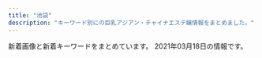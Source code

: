 ```yaml
---
title: "池袋"
description: "キーワード別にの巨乳アジアン・チャイナエステ嬢情報をまとめました。"
---
```


新着画像と新着キーワードをまとめています。
2021年03月18日の情報です。

<DmmAffiliateIns />
<KeywordTable
  shops={
    [
    {
        "name": "\u5fc3\u30d1\u30e9\u30c0\u30a4\u30b9",
        "station": "JR\u6c60\u888b\u99c5\u897f\u53e3",
        "img_links": [
            "http://new-paradise.net/images/mobile.png",
            "http://new-paradise.net/images/kanna02.jpg",
            "http://new-paradise.net/images/noa.jpg",
            "http://new-paradise.net/images/honoka.jpg",
            "http://new-paradise.net/images/a4.jpg",
            "http://new-paradise.net/images/r3.jpg",
            "http://new-paradise.net/images/itigo.jpg",
            "http://new-paradise.net/images/g0.jpg",
            "http://new-paradise.net/images/a5.jpg",
            "http://new-paradise.net/images/kiki02.jpg",
            "http://new-paradise.net/images/kiki.jpg",
            "http://new-paradise.net/images/a6.jpg",
            "http://new-paradise.net/images/down.png",
            "http://new-paradise.net/images/a2.jpg",
            "http://new-paradise.net/images/flash1.jpg",
            "http://new-paradise.net/images/up.png",
            "http://new-paradise.net/images/a3.jpg",
            "http://new-paradise.net/images/info.jpg",
            "http://new-paradise.net/images/misaki02.jpg",
            "http://new-paradise.net/images/a7.jpg",
            "http://new-paradise.net/images/misaki01.jpg",
            "http://new-paradise.net/images/a1.jpg",
            "http://new-paradise.net/images/zi_staff.png"
        ],
        "keywords": {},
        "url": "http://new-paradise.net/"
    },
    {
        "img_links": [
            "http://es-manzokudou.com/images/info_01.png",
            "http://es-manzokudou.com/images/index_16.jpg",
            "http://es-manzokudou.com/uploads/da9811a4171f2ec42d7c9a8567e79d8c.jpg",
            "http://es-manzokudou.com/images/index_28.jpg",
            "http://es-manzokudou.com/images/index_23.jpg",
            "http://es-manzokudou.com/uploads/0d826c16062de1388c242e2f77eb7cd6.jpg",
            "http://es-manzokudou.com/images/info_05.png",
            "http://es-manzokudou.com/uploads/e29aa67ee54566513e4e34114bfdc7b9.jpg",
            "http://es-manzokudou.com/uploads/c92c85411d427aeda4e82379f413bfc5.jpg",
            "http://es-manzokudou.com/uploads/6d01aeb80d9d599f91829439c8d1cce9.jpg",
            "http://es-manzokudou.com/images/index_05.jpg",
            "http://es-manzokudou.com/uploads/d0fdd8f6b16eaf7d5013c7d285fed2e3.jpg",
            "http://es-manzokudou.com/uploads/209ba11412c2c128b5dfbdb8cfef6faa.jpg",
            "http://es-manzokudou.com/uploads/13ab049cc45dea80b43d33b6b7108f00.jpg",
            "http://es-manzokudou.com/uploads/b7f36d45469210b381ecb79a0e05a347.jpg",
            "http://es-manzokudou.com/images/info_07.png",
            "http://es-manzokudou.com/images/index_01.jpg",
            "http://es-manzokudou.com/images/index_15.jpg",
            "http://es-manzokudou.com/images/index_08.jpg",
            "http://es-manzokudou.com/uploads/8ec0af3b4889c07ab76ccbed51b2b813.jpg",
            "http://es-manzokudou.com/images/girls_09.jpg",
            "http://es-manzokudou.com/uploads/dedff2c11ab7aaa841a9cf2747a8406c.jpg",
            "http://es-manzokudou.com/uploads/0b1795e88117182a477ab05f88143541.jpg",
            "http://es-manzokudou.com/images/info_02.png",
            "http://es-manzokudou.com/images/index_09.jpg",
            "http://es-manzokudou.com/images/index_29.jpg",
            "http://es-manzokudou.com/uploads/ce9c20b274548d8d7fc88ffba3feb6b8.jpg",
            "http://es-manzokudou.com/images/index_07.jpg",
            "http://es-manzokudou.com/images/index_21.jpg",
            "http://es-manzokudou.com/uploads/0796672f7c59948334658998a3c55cdb.jpg",
            "http://es-manzokudou.com/uploads/efbc511fca65f9baeae51ee52426cc0e.jpg",
            "http://es-manzokudou.com/images/link_09.jpg",
            "http://es-manzokudou.com/uploads/8a1fb58d0b110680c2356994ca8efb25.jpg",
            "http://es-manzokudou.com/uploads/b3126b220ec550d17cf3d4ceaa0d5f91.jpg",
            "http://es-manzokudou.com/uploads/62c2e989f1be95fc8e01be85b464d514.jpg",
            "http://es-manzokudou.com/uploads/1e5aff376576a255098bc7597386a028.jpg",
            "http://es-manzokudou.com/uploads/6eeb47bf176bb33d310cc4b85e6877cd.jpg",
            "http://es-manzokudou.com/uploads/9f77b9b12f9cf11fcb013974ba368064.jpg",
            "http://es-manzokudou.com/uploads/33e3f16ac4ad0cce4991bcbf73f4ed57.jpg",
            "http://es-manzokudou.com/images/index_03.jpg",
            "http://es-manzokudou.com/uploads/275d5f397baa63db8424c86d5d6237cf.jpg",
            "http://es-manzokudou.com/images/index_13.jpg",
            "http://es-manzokudou.com/images/info_04.png",
            "http://es-manzokudou.com/images/index_30.jpg",
            "http://es-manzokudou.com/images/index_04.jpg",
            "http://es-manzokudou.com/images/index_31.jpg",
            "http://es-manzokudou.com/images/service_09.jpg",
            "http://es-manzokudou.com/images/index_11.jpg",
            "http://es-manzokudou.com/uploads/59a8a61377564fb64b48427e84e4243f.jpg",
            "http://es-manzokudou.com/images/interior_10.jpg",
            "http://es-manzokudou.com/uploads/848e0db3804d1d3c823537204d67f5aa.jpg",
            "http://es-manzokudou.com/uploads/d71f74498ca17396d022ba9a4df966f3.jpg",
            "http://es-manzokudou.com/uploads/4638ddb6f986a671b148647ba616100a.jpg",
            "http://es-manzokudou.com/uploads/d89fe15ae91cbe6757df76651ba2bafb.jpg",
            "http://es-manzokudou.com/images/interior_09.jpg",
            "http://es-manzokudou.com/uploads/88aa8f906b0332cb40ad4429c8e7b758.jpg",
            "http://es-manzokudou.com/images/index_06.jpg",
            "http://es-manzokudou.com/uploads/f66d763bd48ac5f51969e4311ac7af5c.jpg",
            "http://es-manzokudou.com/uploads/801bf12e5eb5d7775a0d06c4314059a8.jpg",
            "http://es-manzokudou.com/uploads/e0558d7d118d3983ed620237423a6a17.jpg",
            "http://es-manzokudou.com/uploads/7b043aa15c9a9920550a2b92ec6be546.jpg",
            "http://es-manzokudou.com/uploads/40fc21d31595f51aaf89793b1f68617b.jpg",
            "http://es-manzokudou.com/images/index_02.jpg",
            "http://es-manzokudou.com/uploads/36735dc9d436a790f344c57635a3a44f.jpg",
            "http://es-manzokudou.com/uploads/c7f77c3ead6ef13dab668a39ed78609c.jpg",
            "http://es-manzokudou.com/images/service_10.jpg",
            "http://es-manzokudou.com/images/girls_11.jpg",
            "http://es-manzokudou.com/images/info_09.png",
            "http://es-manzokudou.com/images/index_14.jpg",
            "http://es-manzokudou.com/images/index_17.jpg",
            "http://es-manzokudou.com/images/index_19.jpg",
            "http://es-manzokudou.com/images/index_22.jpg",
            "http://es-manzokudou.com/uploads/de54f16df04e0df8ae07ab990b8c9fd2.jpg",
            "http://es-manzokudou.com/images/index_27.jpg",
            "http://es-manzokudou.com/uploads/4a9bc6863322924a09070162269c7415.jpg",
            "http://es-manzokudou.com/uploads/356177edff3d3b7efc4a77022debc8aa.jpg",
            "http://es-manzokudou.com/images/index_24.jpg",
            "http://www.cmfm2.jp/images/over_thumb_l.png",
            "http://es-manzokudou.com/uploads/7284e4ffc051cbb8c074a8c30390ce68.jpg",
            "http://es-manzokudou.com/uploads/200f500725d3f15233d981ad9b5e6b9a.jpg"
        ],
        "url": "http://es-manzokudou.com/",
        "station": "JR\u6c60\u888b\u99c5\u6771\u53e3",
        "keywords": {
            "D": 7,
            "88": 2,
            "86": 7,
            "84": 1,
            "87": 8,
            "C": 10
        },
        "name": "\u6e80\u8db3\u5802"
    },
    {
        "img_links": [
            "http://esthe-treat.com/staff/natumi/01.jpg",
            "http://esthe-treat.com/img/t-r.jpg",
            "http://esthe-treat.com/img/t-t.jpg",
            "http://esthe-treat.com/staff/yuyu/01.jpg",
            "http://esthe-treat.com/img/add.jpg",
            "http://esthe-treat.com/img/cam.jpg",
            "http://esthe-treat.com/staff/ami/01.jpg",
            "http://esthe-treat.com/staff/rena/01.jpg",
            "http://esthe-treat.com/img/t-a.jpg",
            "http://esthe-treat.com/img/pic.jpg",
            "http://esthe-treat.com/img/t-o.jpg",
            "http://esthe-treat.com/img/adrs.jpg",
            "http://esthe-treat.com/img/tel.jpg",
            "http://esthe-treat.com/img/pc.jpg",
            "http://esthe-treat.com/img/botton.jpg",
            "http://esthe-treat.com/staff/mari/01.jpg",
            "http://esthe-treat.com/img/sys1.png",
            "http://esthe-treat.com/img/tit.jpg",
            "http://esthe-treat.com/img/info.jpg",
            "http://esthe-treat.com/img/sysetc.png",
            "http://esthe-treat.com/img/sys2.png",
            "http://esthe-treat.com/img/t-s.jpg"
        ],
        "url": "http://esthe-treat.com/",
        "keywords": {},
        "name": "\u53f0\u6e7e\u5e78\u904b\u30ea\u30e9\u30af\u30bc\u30fc\u30b7\u30e7\u30f3",
        "station": "JR\u6c60\u888b\u99c5\u897f\u53e3"
    },
    {
        "station": "JR\u6c60\u888b\u99c5\u897f\u53e3(\u5317)",
        "img_links": [
            "http://es-hana.work/staff/nana.jpg",
            "http://es-hana.work/images/interior_t.jpg",
            "http://es-hana.work/img/ai1.jpg",
            "http://es-hana.work/staff/haruka.jpg",
            "http://es-hana.work/images/7.jpg",
            "http://es-hana.work/staff/ai.jpg",
            "http://es-hana.work/images/8.jpg",
            "http://es-hana.work/staff/aya.jpg",
            "http://es-hana.work/images/6.jpg",
            "http://es-hana.work/images/2.jpg",
            "http://es-hana.work/staff/yui.jpg",
            "http://es-hana.work/images/sys1.jpg",
            "http://es-hana.work/images/1.jpg",
            "http://es-hana.work/img/aya1.jpg",
            "http://es-hana.work/staff/rina.jpg",
            "http://es-hana.work/img/rina1.jpg",
            "http://es-hana.work/img/miki1.jpg",
            "http://es-hana.work/images/head.jpg",
            "http://es-hana.work/images/sys2.jpg",
            "http://es-hana.work/images/staff_t.jpg",
            "http://es-hana.work/images/ac1.jpg",
            "http://es-hana.work/images/tg.jpg",
            "http://es-hana.work/images/news.jpg",
            "http://es-hana.work/staff/miki.jpg",
            "http://es-hana.work/images/ac2.jpg",
            "http://es-hana.work/img/haruka1.jpg",
            "http://es-hana.work/images/5.jpg",
            "http://es-hana.work/img/nana1.jpg",
            "http://es-hana.work/staff/yuna.jpg",
            "http://es-hana.work/img/yui1.jpg",
            "http://es-hana.work/images/line.jpg",
            "http://es-hana.work/images/3.jpg",
            "http://es-hana.work/images/int.jpg"
        ],
        "keywords": {},
        "name": "\u82b1\u6c34\u6728",
        "url": "http://es-hana.work/"
    },
    {
        "station": "JR\u6c60\u888b\u99c5\u897f\u53e3",
        "keywords": {
            "\u30bb\u30af\u30b7\u30fc": 1
        },
        "img_links": [
            "http://tsukinokoi.com/img/staff/153079932824200700.jpg",
            "http://tsukinokoi.com/img/staff/151584629124140300.jpg",
            "http://tsukinokoi.com/img/staff/142919725579809100.png",
            "http://tsukinokoi.com/img/staff/148586605222864500.jpg",
            "http://tsukinokoi.com/images/QRcode.png",
            "http://tsukinokoi.com/images/news1.png",
            "http://tsukinokoi.com/img/staff/154673852166026500.jpg",
            "http://tsukinokoi.com/img/staff/148256052554824000.jpg",
            "http://tsukinokoi.com/img/staff/152008703796356600.jpg",
            "http://tsukinokoi.com/img/staff/148586605226742500.jpg",
            "http://tsukinokoi.com/img/staff/155611310658540500.jpg",
            "http://tsukinokoi.com/images/event/2020/m03.png",
            "http://tsukinokoi.com/img/staff/155818741107218300.jpg",
            "http://tsukinokoi.com/images/bar_staff.png",
            "http://tsukinokoi.com/images/news3.png",
            "http://tsukinokoi.com/img/staff/148073918839938900.jpg",
            "http://tsukinokoi.com/img/staff/160622584020640000.jpg",
            "http://tsukinokoi.com/images/pickupGirl2014.png",
            "http://tsukinokoi.com/img/staff/155204782386136400.jpg",
            "http://tsukinokoi.com/images/bar_gallery.png",
            "http://tsukinokoi.com/img/staff/144652745411466600.jpg",
            "http://tsukinokoi.com/images/bar_top.png"
        ],
        "url": "http://tsukinokoi.com/",
        "name": "\u6708\u306e\u604b"
    },
    {
        "keywords": {},
        "name": "\u767d\u3044\u604b\u4eba",
        "url": "http://whitelover.jpest.net/",
        "station": "JR\u6c60\u888b\u99c5\u897f\u53e3",
        "img_links": [
            "http://whitelover.jpest.net/uploads//sites/32/2020/12/g3.jpg",
            "http://whitelover.jpest.net/uploads//sites/32/2020/12/g3-1.jpg",
            "http://whitelover.jpest.net/uploads//sites/32/2021/01/01-1.jpg",
            "http://whitelover.jpest.net/uploads//sites/32/2021/01/02-1.jpg",
            "http://whitelover.jpest.net/uploads//sites/32/elementor/thumbs/g3-1-p2n77xvnrngcubrvbz5lcdx939b43zx45417b9n100.jpg",
            "http://whitelover.jpest.net/uploads//sites/32/2021/02/g3-1.jpg",
            "http://whitelover.jpest.net/uploads//sites/32/2021/02/g3.jpg",
            "http://whitelover.jpest.net/uploads//sites/32/2021/02/g31.jpg",
            "http://whitelover.jpest.net/uploads//sites/32/2020/11/g12.jpg",
            "http://whitelover.jpest.net/uploads//sites/32/2020/11/01-1.png",
            "http://whitelover.jpest.net/uploads//sites/32/2020/11/g1.jpg",
            "http://whitelover.jpest.net/uploads//sites/32/2020/11/02-1.png",
            "http://whitelover.jpest.net/uploads//sites/32/2020/12/g2.jpg"
        ]
    },
    {
        "keywords": {},
        "url": "http://iris.iest.info/",
        "name": "\u30b9\u30de\u30a4\u30eb",
        "img_links": [],
        "station": "JR\u6c60\u888b\u99c5\u6771\u53e3"
    },
    {
        "img_links": [
            "http://www.yurari-massage.work/img/st26.jpg",
            "http://www.yurari-massage.work/img/head.jpg",
            "http://www.yurari-massage.work/img/m30.jpg",
            "http://www.yurari-massage.work/img/st027.jpg",
            "http://www.yurari-massage.work/img/st022.jpg",
            "http://www.yurari-massage.work/img/sta22.jpg",
            "http://www.yurari-massage.work/img/sta27.jpg",
            "http://www.yurari-massage.work/img/st07.jpg",
            "http://www.yurari-massage.work/img/st017.jpg",
            "http://www.yurari-massage.work/img/st17.jpg",
            "http://www.yurari-massage.work/img/nos.jpg",
            "http://www.yurari-massage.work/img/campian.jpg",
            "http://www.yurari-massage.work/img/st4.jpg",
            "http://www.yurari-massage.work/img/m50.jpg",
            "http://www.yurari-massage.work/img/m6.jpg",
            "http://www.yurari-massage.work/img/st026.jpg",
            "http://www.yurari-massage.work/img/st19.jpg",
            "http://www.yurari-massage.work/img/m5.jpg",
            "http://www.yurari-massage.work/img/m20.jpg",
            "http://www.yurari-massage.work/img/sta26.jpg",
            "http://www.yurari-massage.work/img/mobile.png",
            "http://www.yurari-massage.work/img/sta25.jpg",
            "http://www.yurari-massage.work/img/st021.jpg",
            "http://www.yurari-massage.work/img/st28.jpg",
            "http://www.yurari-massage.work/img/r9.jpg",
            "http://www.yurari-massage.work/img/m2.jpg",
            "http://www.yurari-massage.work/img/sta21.jpg",
            "http://www.yurari-massage.work/img/m60.jpg",
            "http://www.yurari-massage.work/img/st22.jpg",
            "http://www.yurari-massage.work/img/st27.jpg",
            "http://www.yurari-massage.work/img/m3.jpg",
            "http://www.yurari-massage.work/img/st21.jpg",
            "http://www.yurari-massage.work/img/m1.jpg",
            "http://www.yurari-massage.work/img/st7.jpg",
            "http://www.yurari-massage.work/img/st11.jpg",
            "http://www.yurari-massage.work/img/sta28.jpg",
            "http://www.yurari-massage.work/img/m4.jpg",
            "http://www.yurari-massage.work/img/m40.jpg",
            "http://www.yurari-massage.work/img/sta7.jpg",
            "http://www.yurari-massage.work/img/sta4.jpg",
            "http://www.yurari-massage.work/img/m10.jpg",
            "http://www.yurari-massage.work/img/st25.jpg"
        ],
        "url": "http://www.yurari-massage.work/",
        "station": "JR\u6c60\u888b\u99c5\u897f\u53e3(\u5317)",
        "name": "\u3086\u3089\u308a",
        "keywords": {
            "87": 8,
            "D": 11,
            "E": 3,
            "86": 17,
            "C": 29
        }
    },
    {
        "img_links": [
            "http://monaliza.xyz/images/r03.jpg",
            "http://monaliza.xyz/images/g6.jpg",
            "http://monaliza.xyz/images/aoyi.jpg",
            "http://monaliza.xyz/images/r01.jpg",
            "http://monaliza.xyz/images/index_c2.jpg",
            "http://monaliza.xyz/images/top.jpg",
            "http://monaliza.xyz/images/index_c1.jpg",
            "http://monaliza.xyz/images/r04.jpg",
            "http://monaliza.xyz/images/g7.jpg",
            "http://monaliza.xyz/images/g4.jpg",
            "http://monaliza.xyz/images/index_c3.jpg",
            "http://monaliza.xyz/images/gallery_image01b.jpg",
            "http://monaliza.xyz/images/yuki.jpg",
            "http://monaliza.xyz/images/mobile.jpg",
            "http://monaliza.xyz/images/r02.jpg"
        ],
        "station": "JR\u6c60\u888b\u99c5\u897f\u53e3",
        "keywords": {
            "C": 8
        },
        "url": "http://monaliza.xyz/",
        "name": "MONA\u30fbLIZA \u30e2\u30ca\u30fb\u30ea\u30b6"
    },
    {
        "name": "CoCo8 \u30b3\u30b3\u30a8\u30a4\u30c8",
        "img_links": [
            "http://www.coco-8.jp/_src/36746639/lineline.png",
            "http://www.coco-8.jp/_src/37791789/lineline.png",
            "http://www.coco-8.jp/_src/36742630/b.png",
            "http://www.coco-8.jp/_src/36742642/b.png",
            "http://www.coco-8.jp/_src/36820892/cam3.png",
            "http://www.coco-8.jp/_src/36741671/2.jpg",
            "http://www.coco-8.jp/_src/36815290/cam.png",
            "http://www.coco-8.jp/_src/36742638/b.png",
            "http://www.coco-8.jp/_src/36742655/down.png",
            "http://www.coco-8.jp/_src/36742459/2.jpg",
            "http://www.coco-8.jp/_src/36746644/lineline.png",
            "http://www.coco-8.jp/_src/36742780/s3.jpg",
            "http://www.coco-8.jp/_src/36746345/maya.jpg",
            "http://www.coco-8.jp/_src/36746380/aki.jpg",
            "http://www.coco-8.jp/_src/36742658/s1.jpg",
            "http://www.coco-8.jp/_src/36742791/s4.jpg",
            "http://www.coco-8.jp/_src/36741637/3.jpg",
            "http://www.coco-8.jp/_src/36741639/2.jpg",
            "http://www.coco-8.jp/_src/36742462/5.jpg",
            "http://www.coco-8.jp/_src/36741678/down.png",
            "http://www.coco-8.jp/_src/36746641/risa.jpg",
            "http://www.coco-8.jp/_src/36742636/b.png",
            "http://www.coco-8.jp/_src/36746714/b.png",
            "http://www.coco-8.jp/_src/36712010/sayuri.jpg",
            "http://www.coco-8.jp/_src/49632727/wechatimg336_20201102105038881.jpg",
            "http://www.coco-8.jp/_src/36741640/1.jpg",
            "http://www.coco-8.jp/_src/36746320/sayuri.jpg",
            "http://www.coco-8.jp/_src/49977785/wechatimg336_20201102105038881.jpg",
            "http://www.coco-8.jp/_src/36746398/mei1.jpg",
            "http://www.coco-8.jp/_src/37791774/wechatimg437_20201113100952153.jpg",
            "http://www.coco-8.jp/_src/49977789/lineline.png",
            "http://www.coco-8.jp/_src/36743040/s5.jpg",
            "http://www.coco-8.jp/_src/36741673/3.jpg",
            "http://www.coco-8.jp/_src/36746702/g6.jpg",
            "http://www.coco-8.jp/_src/36746692/g3.jpg",
            "http://www.coco-8.jp/_src/36741670/1.jpg",
            "http://www.coco-8.jp/_src/36746346/maya.jpg",
            "http://www.coco-8.jp/_src/36742640/b.png",
            "http://www.coco-8.jp/_src/36745876/pic1.jpg",
            "http://www.coco-8.jp/_src/36742458/1.jpg",
            "http://www.coco-8.jp/_src/49977665/wechatimg437_20201113100952153.jpg",
            "http://www.coco-8.jp/_src/36746331/lineline.png",
            "http://www.coco-8.jp/_src/36745880/pic2.jpg",
            "http://www.coco-8.jp/_src/36746379/aki.jpg",
            "http://www.coco-8.jp/_src/36820891/cam3.png",
            "http://www.coco-8.jp/_src/36813492/cam2.jpg",
            "http://www.coco-8.jp/_src/36746704/g5.png",
            "http://www.coco-8.jp/_src/36746636/iwa1.jpg",
            "http://www.coco-8.jp/_src/36742460/3.jpg",
            "http://www.coco-8.jp/_src/36746635/iwa1.jpg",
            "http://www.coco-8.jp/_src/49977786/wechatimg336_20201102105038881.jpg",
            "http://www.coco-8.jp/_src/36746682/g.jpg",
            "http://www.coco-8.jp/_src/36742714/s2.jpg",
            "http://www.coco-8.jp/_src/36746351/lineline.png",
            "http://www.coco-8.jp/_src/36741674/5.jpg",
            "http://www.coco-8.jp/_src/36746642/risa.jpg",
            "http://www.coco-8.jp/_src/36742461/4.jpg",
            "http://www.coco-8.jp/_src/36813493/cam2.jpg",
            "http://www.coco-8.jp/_src/36746633/lineline.png",
            "http://www.coco-8.jp/_src/36741636/5.jpg",
            "http://www.coco-8.jp/_src/37791773/wechatimg437_20201113100952153.jpg",
            "http://www.coco-8.jp/_src/36741638/4.jpg",
            "http://www.coco-8.jp/_src/49977773/wechatimg437_20201113100952153.jpg",
            "http://www.coco-8.jp/_src/36746688/g2.jpg",
            "http://www.coco-8.jp/_src/37791754/smartselect_20191212-140919_wechat.jpg",
            "http://www.coco-8.jp/_src/36746395/lineline.png",
            "http://www.coco-8.jp/_src/36746732/road2.png",
            "http://www.coco-8.jp/_src/49632559/wechatimg336_20201102105038881.jpg",
            "http://www.coco-8.jp/_src/36741672/4.jpg",
            "http://www.coco-8.jp/_src/36742644/sayuri.jpg",
            "http://www.coco-8.jp/_src/36746397/mei1.jpg"
        ],
        "keywords": {
            "86": 2,
            "88": 1,
            "90": 1
        },
        "station": "JR\u6c60\u888b\u99c5\u897f\u53e3",
        "url": "http://www.coco-8.jp/"
    },
    {
        "keywords": {},
        "url": "http://mangetsudou.tyo.cm/",
        "station": "JR\u6c60\u888b\u99c5\u897f\u53e3",
        "name": "\u6e80\u6708\u5802",
        "img_links": []
    },
    {
        "keywords": {},
        "name": "For You",
        "url": "http://foryou-est.tokyo/",
        "img_links": [
            "http://foryou-est.tokyo/images/up.png",
            "http://foryou-est.tokyo/images/yuki.jpg",
            "http://foryou-est.tokyo/images/yuri.jpg",
            "http://foryou-est.tokyo/images/sp01.jpg",
            "http://foryou-est.tokyo/images/sp02.jpg",
            "http://foryou-est.tokyo/images/emi.jpg",
            "http://foryou-est.tokyo/images/sp03.jpg",
            "http://foryou-est.tokyo/images/mika.jpg",
            "http://foryou-est.tokyo/images/ai.jpg",
            "http://foryou-est.tokyo/images/flash1.jpg",
            "http://foryou-est.tokyo/images/yumi.jpg",
            "http://foryou-est.tokyo/images/zi_staff.png",
            "http://foryou-est.tokyo/images/mobile.png",
            "http://foryou-est.tokyo/images/down.png",
            "http://foryou-est.tokyo/images/kina.jpg",
            "http://foryou-est.tokyo/images/staff0.jpg",
            "http://foryou-est.tokyo/images/riri.jpg"
        ],
        "station": "JR\u6c60\u888b\u99c5\u897f\u53e3"
    },
    {
        "url": "http://salon-arm.com/",
        "img_links": [
            "http://salon-arm.com/staff/midori/01.jpg",
            "http://salon-arm.com/staff/ai/01.jpg",
            "http://salon-arm.com/pic/top.png",
            "http://salon-arm.com/staff/nana/01mb.jpg",
            "http://salon-arm.com/img/att.jpg",
            "http://salon-arm.com/staff/emi/01.jpg",
            "http://salon-arm.com/img/ttl_mobile.png",
            "http://salon-arm.com/staff/reina/01mb.jpg",
            "http://salon-arm.com/pic/head.png",
            "http://salon-arm.com/staff/saya/01.jpg",
            "http://salon-arm.com/staff/rika/01.jpg",
            "http://salon-arm.com/staff/yuuka/01.jpg",
            "http://salon-arm.com/staff/kaori/01mb.jpg",
            "http://salon-arm.com/staff/ichigo/01.jpg",
            "http://salon-arm.com/staff/rika/01mb.jpg",
            "http://salon-arm.com/staff/kaori/01.jpg",
            "http://salon-arm.com/staff/ringo/01mb.jpg",
            "http://salon-arm.com/staff/ichigo/01mb.jpg",
            "http://salon-arm.com/staff/saya/01mb.jpg",
            "http://salon-arm.com/img/ttl_concept.png",
            "http://salon-arm.com/i/files/homeimg.jpg",
            "http://salon-arm.com/staff/ringo/01.jpg",
            "http://salon-arm.com/staff/midori/01mb.jpg",
            "http://salon-arm.com/img/ttl_line.png",
            "http://salon-arm.com/img/ttl_tnew.png",
            "http://salon-arm.com/staff/yuuka/01mb.jpg",
            "http://salon-arm.com/staff/ai/01mb.jpg",
            "http://salon-arm.com/img/ttl_staff.png",
            "http://salon-arm.com/staff/reina/01.jpg",
            "http://salon-arm.com/staff/emi/01mb.jpg",
            "http://salon-arm.com/staff/mai/01mb.jpg",
            "http://salon-arm.com/staff/mai/01.jpg",
            "http://salon-arm.com/staff/nana/01.jpg"
        ],
        "name": "\u30a2\u30ed\u30de\u30ed\u30de\u30f3\u30b9",
        "keywords": {
            "C": 21
        },
        "station": "JR\u6c60\u888b\u99c5\u897f\u53e3"
    },
    {
        "name": "\u30cf\u30cb\u30fc\u30d3\u30fc",
        "img_links": [
            "https://honeybee2.com/images/img_gallery_06.png",
            "https://honeybee2.com/images/img_info_02.png",
            "https://honeybee2.com/images_staff/111/070714141435.jpg",
            "https://honeybee2.com/images_staff/59/111000133157.jpg",
            "https://honeybee2.com/images_staff/168/111319171076.jpg",
            "https://honeybee2.com/images_staff/117/082320544428.jpg",
            "https://honeybee2.com/images_staff/60/032207120681.jpg",
            "https://honeybee2.com/images/icon_ranking_05.png",
            "https://honeybee2.com/images_staff/136/041523165620.jpg",
            "https://honeybee2.com/images_staff/60/032207115986.jpg",
            "https://honeybee2.com/images/bnr_468_60.jpg",
            "https://honeybee2.com/images_staff/150/091116274617.jpg",
            "https://honeybee2.com/images/bnr_side_concept.png",
            "https://honeybee2.com/images/img_gallery_02.png",
            "https://honeybee2.com/images/btn_back.png",
            "https://honeybee2.com/images/img_gallery_05.png",
            "https://honeybee2.com/images/img_gallery_04.png",
            "https://honeybee2.com/images_staff/133/041312285087.jpg",
            "https://honeybee2.com/images_staff/111/070714174922.jpg",
            "https://honeybee2.com/images_staff/134/041314164177.jpg",
            "https://honeybee2.com/images/icon_ranking_03.png",
            "https://honeybee2.com/images/bnr_side_card.png",
            "https://honeybee2.com/images/img_gallery_03.png",
            "https://honeybee2.com/images_staff/117/082321050834.jpg",
            "https://honeybee2.com/images/img_info.png",
            "https://honeybee2.com/images/no_image.jpg",
            "https://honeybee2.com/images_staff/134/041314054720.jpg",
            "https://honeybee2.com/images_staff/142/060611265633.jpg",
            "https://honeybee2.com/images_staff/150/091115052227.jpg",
            "https://honeybee2.com/images/img_gallery_01.png",
            "https://honeybee2.com/images/icon_ranking_04.png",
            "https://honeybee2.com/images/bnr_88_31.jpg",
            "https://honeybee2.com/images/pagetop_off.png",
            "https://honeybee2.com/images_staff/136/041522461779.jpg",
            "https://honeybee2.com/images_staff/133/032511552539.jpg",
            "https://honeybee2.com/images/vis_castframe_01.png",
            "https://honeybee2.com/images/icon_ranking_01.png",
            "https://honeybee2.com/images/bnr_160_45.jpg",
            "https://honeybee2.com/images_staff/168/111318504622.jpg",
            "https://honeybee2.com/images_staff/99/011420365888.jpg",
            "https://honeybee2.com/images/bnr_200_40.jpg",
            "https://honeybee2.com/images_staff/108/040923420669.jpg",
            "https://honeybee2.com/images_staff/59/111000015721.jpg",
            "https://honeybee2.com/images/img_info_03.png",
            "https://honeybee2.com/images/btn_next.png",
            "https://honeybee2.com/images/vis_profileframe.png",
            "https://honeybee2.com/images_staff/142/060611173967.jpg",
            "https://honeybee2.com/images/img_info_01.png",
            "https://honeybee2.com/images_staff/99/110211050217.jpg"
        ],
        "keywords": {
            "D": 200,
            "83": 104,
            "82": 64,
            "C": 256,
            "85": 103,
            "84": 192,
            "88": 44
        },
        "url": "https://honeybee2.com/",
        "station": "JR\u6c60\u888b\u99c5\u897f\u53e3(\u5317)"
    },
    {
        "keywords": {
            "F": 37,
            "90": 11,
            "87": 23,
            "C": 34,
            "88": 69,
            "E": 72,
            "D": 53,
            "89": 60
        },
        "url": "https://www.relax-es.net/",
        "name": "New RELAX TIME",
        "station": "JR\u6c60\u888b\u99c5\u897f\u53e3(\u5317)",
        "img_links": [
            "https://www.relax-es.net/w200-p300/img/uploadfile/imgpc01601601975.jpg",
            "https://www.relax-es.net/img/uploadfile/imgpc01601602676.jpg",
            "https://www.relax-es.net/w160-p400/img/uploadfile/imgpc01601602676.jpg",
            "https://www.relax-es.net/img/bana10.jpg",
            "https://www.relax-es.net/w160-p400/img/uploadfile/imgpc01601942165.jpg",
            "https://www.relax-es.net/img/uploadfile/imgpc01601602188.jpg",
            "https://www.relax-es.net/img/num2.png",
            "https://www.relax-es.net/img/companioncoment.png",
            "https://www.relax-es.net/img/bana03.jpg",
            "https://www.relax-es.net/img/uploadfile/imgpc01601602016.jpg",
            "https://www.relax-es.net/img/uploadfile/imgpc01601942123.jpg",
            "https://www.relax-es.net/img/num4.png",
            "https://www.relax-es.net/w160-p400/img/uploadfile/imgpc01601602970.jpg",
            "https://www.relax-es.net/img/bana02.jpg",
            "https://www.relax-es.net/img/num5.png",
            "https://www.relax-es.net/w160-p400/img/uploadfile/imgpc01601602761.jpg",
            "https://www.relax-es.net/img/uploadfile/img_1601600792.jpg",
            "https://www.relax-es.net/w160-p400/img/uploadfile/imgpc01601942092.jpg",
            "https://www.relax-es.net/w160-p400/img/uploadfile/imgpc01608535826.jpg",
            "https://www.relax-es.net/img/shop.jpg",
            "https://www.relax-es.net/img/bana07.jpg",
            "https://www.relax-es.net/img/uploadfile/1601603998.png",
            "https://www.relax-es.net/w160-p400/img/uploadfile/imgpc01608535716.jpg",
            "https://www.relax-es.net/img/uploadfile/imgpc01601602970.jpg",
            "https://www.relax-es.net/img/num1.png",
            "https://www.relax-es.net/img/uploadfile/imgpc01601603008.jpg",
            "https://www.relax-es.net/img/uploadfile/imgpc01608535826.jpg",
            "https://www.relax-es.net/img/area.jpg",
            "https://www.relax-es.net/w230-p230/img/uploadfile/img_1601600792.jpg",
            "https://www.relax-es.net/img/uploadfile/imgpc01601942092.jpg",
            "https://www.relax-es.net/w300-p200/img/uploadfile/imgpc01601602761.jpg",
            "https://www.relax-es.net/img/uploadfile/imgpc01608535915.jpg",
            "https://www.relax-es.net/w160-p400/img/uploadfile/imgpc01601602890.jpg",
            "https://www.relax-es.net/w160-p400/img/uploadfile/imgpc01601603008.jpg",
            "https://www.relax-es.net/img/bana01.jpg",
            "https://www.relax-es.net/img/uploadfile/imgpc01601602269.jpg",
            "https://www.relax-es.net/img/uploadfile/imgpc01601602443.jpg",
            "https://www.relax-es.net/img/uploadfile/img_1601600707.jpg",
            "https://www.relax-es.net/img/uploadfile/imgpc01601602326.jpg",
            "https://www.relax-es.net/w200-p300/img/uploadfile/imgpc01601602761.jpg",
            "https://www.relax-es.net/img/uploadfile/imgpc01601602403.jpg",
            "https://www.relax-es.net/w160-p400/img/uploadfile/imgpc01601942105.jpg",
            "https://www.relax-es.net/img/syscard.png",
            "https://www.relax-es.net/w160-p400/img/uploadfile/imgpc01608535915.jpg",
            "https://www.relax-es.net/img/uploadfile/imgpc01601942105.jpg",
            "https://www.relax-es.net/img/uploadfile/imgpc01601602761.jpg",
            "https://www.relax-es.net/img/icon/new.png",
            "https://www.relax-es.net/w160-p400/img/uploadfile/imgpc01608535783.jpg",
            "https://www.relax-es.net/w160-p400/img/uploadfile/imgpc01601602326.jpg",
            "https://www.relax-es.net/w160-p400/img/uploadfile/imgpc01601602188.jpg",
            "https://www.relax-es.net/w160-p400/img/uploadfile/imgpc01601601781.jpg",
            "https://www.relax-es.net/w160-p400/img/uploadfile/imgpc01601602016.jpg",
            "https://www.relax-es.net/img/bana05.jpg",
            "https://www.relax-es.net/w160-p400/img/uploadfile/imgpc01601602403.jpg",
            "https://www.relax-es.net/w160-p400/img/uploadfile/imgpc01601601975.jpg",
            "https://www.relax-es.net/w160-p400/img/uploadfile/imgpc01601942142.jpg",
            "https://www.relax-es.net/img/uploadfile/imgpc01601601975.jpg",
            "https://www.relax-es.net/img/uploadfile/imgpc01608535783.jpg",
            "https://www.relax-es.net/w200-p300/img/uploadfile/imgpc01608535826.jpg",
            "https://www.relax-es.net/w160-p400/img/uploadfile/imgpc01601942123.jpg",
            "https://www.relax-es.net/img/uploadfile/imgpc01601601781.jpg",
            "https://www.relax-es.net/img/uploadfile/imgpc01608535716.jpg",
            "https://www.relax-es.net/w160-p400/img/uploadfile/imgpc01601602443.jpg",
            "https://www.relax-es.net/w200-p300/img/uploadfile/imgpc01601602016.jpg",
            "https://www.relax-es.net/img/bana04.jpg",
            "https://www.relax-es.net/img/num3.png",
            "https://www.relax-es.net/img/uploadfile/imgpc01601602890.jpg",
            "https://www.relax-es.net/w200-p300/img/uploadfile/imgpc01601603008.jpg",
            "https://www.relax-es.net/img/uploadfile/imgpc01601942165.jpg",
            "https://www.relax-es.net/w160-p400/img/uploadfile/imgpc01601602269.jpg",
            "https://www.relax-es.net/img/kantan.jpg"
        ]
    },
    {
        "station": "JR\u6c60\u888b\u99c5\u6771\u53e3",
        "url": "http://manian-ikebukuro.com/",
        "name": "\u6d17\u4f53\u30de\u30cb\u30a2",
        "img_links": [
            "http://manian-ikebukuro.com/image/cast/cast_73_2_l.jpg",
            "http://manian-ikebukuro.com/image/cast/cast_70_2_l.jpg",
            "http://manian-ikebukuro.com/image/cast/cast_74_2_l.jpg",
            "http://manian-ikebukuro.com/img/bar_profile.png",
            "http://manian-ikebukuro.com/image/cast/cast_77_2_l.jpg",
            "http://manian-ikebukuro.com/image/cast/cast_6_2_l.jpg",
            "http://manian-ikebukuro.com/image/cast/cast_67_1_l.jpg",
            "http://manian-ikebukuro.com/image/cast/cast_64_2_l.jpg",
            "http://manian-ikebukuro.com/image/cast/cast_71_1_s.jpg",
            "http://manian-ikebukuro.com/image/cast/cast_68_1_l.jpg",
            "http://manian-ikebukuro.com/image/cast/cast_63_1_l.jpg",
            "http://manian-ikebukuro.com/image/cast/cast_6_1_s.jpg",
            "http://manian-ikebukuro.com/image/cast/10x10.jpg",
            "http://manian-ikebukuro.com/image/cast/cast_68_1_s.jpg",
            "http://manian-ikebukuro.com/img/spSite.jpg",
            "http://manian-ikebukuro.com/image/cast/cast_64_1_l.jpg",
            "http://manian-ikebukuro.com/img/pickupGirl.png",
            "http://manian-ikebukuro.com/img/tel.png",
            "http://manian-ikebukuro.com/image/cast/cast_74_1_s.jpg",
            "http://manian-ikebukuro.com/image/cast/cast_80_2_l.jpg",
            "http://manian-ikebukuro.com/image/cast/cast_74_1_l.jpg",
            "http://manian-ikebukuro.com/image/cast/cast_80_1_s.jpg",
            "http://manian-ikebukuro.com/image/cast/cast_73_1_l.jpg",
            "http://manian-ikebukuro.com/img/QRcode.png",
            "http://manian-ikebukuro.com/image/cast/cast_63_1_s.jpg",
            "http://manian-ikebukuro.com/image/cast/cast_64_1_s.jpg",
            "http://manian-ikebukuro.com/sp/img/tel.png",
            "http://manian-ikebukuro.com/img/bar_staff.png",
            "http://manian-ikebukuro.com/img/news3.png",
            "http://manian-ikebukuro.com/image/cast/cast_2_1_s.jpg",
            "http://manian-ikebukuro.com/image/cast/cast_77_1_l.jpg",
            "http://manian-ikebukuro.com/image/cast/cast_73_1_s.jpg",
            "http://manian-ikebukuro.com/image/cast/cast_47_1_l.jpg",
            "http://manian-ikebukuro.com/img/news1.png",
            "http://manian-ikebukuro.com/img/line1.jpg",
            "http://manian-ikebukuro.com/img/header0.jpg",
            "http://manian-ikebukuro.com/image/cast/cast_47_1_s.jpg",
            "http://manian-ikebukuro.com/image/cast/cast_80_1_l.jpg",
            "http://manian-ikebukuro.com/image/cast/cast_67_1_s.jpg",
            "http://manian-ikebukuro.com/image/cast/cast_75_1_s.jpg",
            "http://manian-ikebukuro.com/image/cast/cast_68_2_l.jpg",
            "http://manian-ikebukuro.com/image/cast/cast_47_2_l.jpg",
            "http://manian-ikebukuro.com/image/cast/cast_70_1_l.jpg",
            "http://manian-ikebukuro.com/image/cast/cast_69_1_s.jpg",
            "http://manian-ikebukuro.com/image/cast/cast_70_1_s.jpg",
            "http://manian-ikebukuro.com/image/cast/cast_6_1_l.jpg",
            "http://manian-ikebukuro.com/image/cast/cast_67_2_l.jpg",
            "http://manian-ikebukuro.com/image/cast/cast_77_1_s.jpg"
        ],
        "keywords": {}
    },
    {
        "url": "http://awakoku.net/",
        "keywords": {
            "86": 1,
            "88": 1,
            "F": 1,
            "85": 2,
            "C": 20,
            "83": 4,
            "84": 2,
            "87": 2
        },
        "station": "JR\u6c60\u888b\u99c5\u897f\u53e3",
        "img_links": [
            "http://awakoku.net/girls/yuri1.jpg",
            "http://awakoku.net/girls/ami1.jpg",
            "http://awakoku.net/girls/nagisa2.jpg",
            "http://awakoku.net/topics/img/7-1.jpg",
            "http://awakoku.net/girls/misaki1.jpg",
            "http://awakoku.net/girls/kana1.jpg",
            "http://awakoku.net/girls/kana2.jpg",
            "http://awakoku.net/girls/nana1.jpg",
            "http://awakoku.net/girls/misaki2.jpg",
            "http://awakoku.net/girls/saki1.jpg",
            "http://awakoku.net/girls/nana2.jpg",
            "http://awakoku.net/girls/nagisa1.jpg",
            "http://awakoku.net/girls/mina1.jpg",
            "http://awakoku.net/girls/mina2.jpg",
            "http://awakoku.net/image/pickup.jpg",
            "http://awakoku.net/girls/hana1.jpg",
            "http://awakoku.net/girls/yuri2.jpg",
            "http://awakoku.net/girls/noimage.jpg",
            "http://awakoku.net/topics/img/8-1.jpg",
            "http://awakoku.net/girls/yumi.jpg",
            "http://manpuku-web2.sakura.ne.jp/awakoku/image/header.jpg",
            "http://awakoku.net/girls/hana2.jpg"
        ],
        "name": "\u30a2\u30ef\u56fd\u515a"
    },
    {
        "keywords": {
            "85": 12,
            "E": 3,
            "C": 47,
            "87": 4,
            "D": 12,
            "83": 2,
            "88": 6,
            "86": 4
        },
        "url": "https://www.aroma-angels.net/",
        "station": "JR\u6c60\u888b\u99c5\u897f\u53e3",
        "img_links": [
            "https://www.aroma-angels.net/images/up_5_26_0.jpg",
            "https://www.aroma-angels.net/images/ml_11_1_505.jpg",
            "https://www.aroma-angels.net/images/mc_1_1_506.jpg",
            "https://www.aroma-angels.net/images/mc_1_1_882.jpg",
            "https://www.aroma-angels.net/images/mc_1_1_268.jpg",
            "https://menlog.net/link/menlog20040.jpg",
            "https://www.aroma-angels.net/images/ml_11_1_882.jpg",
            "https://www.aroma-angels.net/images/mt_10_1_505.jpg",
            "https://www.aroma-angels.net/images/up_5_22_0.jpg",
            "https://www.aroma-angels.net/images/mt_10_1_508.jpg",
            "https://www.aroma-angels.net/images/up_5_27_0.jpg",
            "https://www.aroma-angels.net/images/up_5_13_0.jpg",
            "https://www.aroma-angels.net/images/link/link_31.jpg",
            "https://www.aroma-angels.net/images/link/link_19.jpg",
            "https://www.aroma-angels.net/images/mc_1_2_1092.jpg",
            "https://www.aroma-angels.net/images/mc_1_1_446.jpg",
            "https://www.aroma-angels.net/images/ml_11_1_268.jpg",
            "https://www.aroma-angels.net/asset/img/spacer900x360.png",
            "https://www.aroma-angels.net/images/mt_10_1_506.jpg",
            "https://www.aroma-angels.net/images/ml_11_1_1411.jpg",
            "https://www.aroma-angels.net/images/mc_1_2_105.jpg",
            "https://estama.jp/assets_new/default/pc/img/page/link/estama_200_40.png",
            "https://www.aroma-angels.net/asset/img/spacer300x450.png",
            "https://www.aroma-angels.net/images/up_5_5_0.jpg",
            "https://www.aroma-angels.net/images/ml_11_1_1285.jpg",
            "https://www.aroma-angels.net/images/ml_11_1_1092.jpg",
            "https://www.aroma-angels.net/images/up_5_14_0.jpg",
            "https://www.aroma-angels.net/images/mc_1_1_445.jpg",
            "https://www.aroma-angels.net/images/mc_1_1_505.jpg",
            "https://www.aroma-angels.net/images/up_5_8_0.jpg",
            "https://www.aroma-angels.net/images/ml_11_1_239.jpg",
            "https://www.aroma-angels.net/images/ml_11_1_241.jpg",
            "https://www.aroma-angels.net/images/ml_11_1_446.jpg",
            "https://www.aroma-angels.net/images/link/link_15.jpg",
            "https://www.aroma-angels.net/asset/img/top.jpg",
            "https://www.aroma-angels.net/images/mc_1_1_1064.jpg",
            "https://www.aroma-angels.net/images/mc_1_2_144.jpg",
            "https://www.aroma-angels.net/images/ml_11_1_1338.jpg",
            "https://www.aroma-angels.net/images/up_5_7_0.jpg",
            "https://www.aroma-angels.net/images/ml_11_1_240.jpg",
            "https://www.aroma-angels.net/images/mc_1_1_1338.jpg",
            "https://www.aroma-angels.net/images/mt_10_1_1092.jpg",
            "https://www.aroma-angels.net/images/mc_1_2_445.jpg",
            "https://www.aroma-angels.net/images/up_5_10_0.jpg",
            "https://www.aroma-angels.net/images/mc_1_2_268.jpg",
            "https://www.aroma-angels.net/images/mc_1_1_1092.jpg",
            "https://www.aroma-angels.net/asset/img/spacer_gallery.png",
            "https://www.aroma-angels.net/images/link/link_27.jpg",
            "https://www.aroma-angels.net/images/up_5_18_0.jpg",
            "https://www.aroma-angels.net/images/ml_11_1_144.jpg",
            "https://www.aroma-angels.net/images/up_5_12_0.jpg",
            "https://www.aroma-angels.net/images/up_5_15_0.jpg",
            "https://www.aroma-angels.net/images/ml_11_1_425.jpg",
            "https://www.aroma-angels.net/images/ml_11_1_1272.jpg",
            "https://www.aroma-angels.net/images/ml_11_1_960.jpg",
            "https://www.aroma-angels.net/images/mt_10_1_446.jpg",
            "https://www.aroma-angels.net/images/up_5_11_0.jpeg",
            "https://www.aroma-angels.net/images/ml_11_1_445.jpg",
            "https://www.aroma-angels.net/images/mc_1_1_144.jpg",
            "https://www.aroma-angels.net/images/up_5_25_0.jpg",
            "https://www.aroma-angels.net/images/up_5_19_0.jpg",
            "https://www.aroma-angels.net/images/ml_11_1_1064.jpg",
            "https://www.aroma-angels.net/images/ml_11_1_508.jpg",
            "https://www.aroma-angels.net/images/up_5_9_0.jpg",
            "https://www.aroma-angels.net/images/mc_1_1_105.jpg",
            "https://www.aroma-angels.net/images/ml_11_1_506.jpg",
            "https://www.aroma-angels.net/images/ml_11_1_2202.jpg",
            "https://www.aroma-angels.net/images/up_5_17_0.jpg",
            "https://www.aroma-angels.net/images/ml_11_1_507.jpg",
            "https://www.aroma-angels.net/images/link/link_34.jpg",
            "https://www.aroma-angels.net/images/mc_1_1_508.jpg",
            "https://www.aroma-angels.net/images/ml_11_1_1698.jpeg",
            "https://www.aroma-angels.net/images/mt_10_1_105.jpg",
            "https://www.aroma-angels.net/images/ml_11_1_105.jpg",
            "https://www.aroma-angels.net/images/up_5_6_0.jpg",
            "https://www.aroma-angels.net/images/mt_10_1_144.jpg",
            "https://www.aroma-angels.net/images/mc_1_1_208.jpg",
            "https://www.aroma-angels.net/images/ml_11_1_208.jpg",
            "https://www.aroma-angels.net/images/up_5_23_0.jpg",
            "https://www.aroma-angels.net/images/ml_11_1_314.jpg",
            "https://www.aroma-angels.net/asset/img/top2.jpg"
        ],
        "name": "AromaAngels\uff5e\u6c60\u888b\u30a2\u30ed\u30de\u30a8\u30f3\u30b8\u30a7\u30eb\u30ba\uff5e"
    },
    {
        "keywords": {
            "H": 2,
            "95": 1,
            "E": 1,
            "90": 1,
            "88": 1
        },
        "img_links": [
            "http://hanamizuki.jpn.cm/images/room3.jpg",
            "http://hanamizuki.jpn.cm/images/mobile.png",
            "http://hanamizuki.jpn.cm/images/s_link.png",
            "http://hanamizuki.jpn.cm/images/s_news.png",
            "http://hanamizuki.jpn.cm/images/room4.jpg",
            "http://hanamizuki.jpn.cm/photos/sites/43/2019/12/2019122511054726.jpg",
            "http://hanamizuki.jpn.cm/photos/sites/43/2021/02/2021020211590282.jpg",
            "http://hanamizuki.jpn.cm/images/s_staff.png",
            "http://hanamizuki.jpn.cm/images/room2.jpg",
            "http://hanamizuki.jpn.cm/images/nbj2.jpg",
            "http://hanamizuki.jpn.cm/photos/sites/43/2017/11/2017110204161468.jpg",
            "http://hanamizuki.jpn.cm/photos/sites/43/2019/12/2019122511054178.jpg",
            "http://hanamizuki.jpn.cm/images/top.png",
            "http://hanamizuki.jpn.cm/photos/sites/43/2017/11/2017110204162215.jpg",
            "http://hanamizuki.jpn.cm/images/room1.jpg"
        ],
        "url": "http://hanamizuki.jpn.cm/",
        "name": "\u6c34\u6728\u82b1",
        "station": "JR\u6c60\u888b\u99c5\u6771\u53e3"
    },
    {
        "url": "http://koi.este.work/",
        "keywords": {
            "D": 18,
            "C": 12,
            "85": 6,
            "86": 6,
            "83": 18
        },
        "name": "\u604b",
        "station": "JR\u6c60\u888b\u99c5\u897f\u53e3",
        "img_links": [
            "http://koi.este.work/t3.jpg",
            "http://koi.este.work/t1.jpg",
            "http://momipara.jp/img/link/momi88.jpg",
            "http://koi.este.work/mens-esthe.png",
            "http://koi.este.work/tennai2.jpg",
            "http://koi.este.work/b_news.png",
            "http://koi.este.work/2/uploadimg/1579481243.jpg",
            "http://koi.este.work/2/uploadimg/1565558725.jpg",
            "http://koi.este.work/top.jpg",
            "http://koi.este.work/2/uploadimg/1577672563.jpg",
            "http://koi.este.work/2/uploadimg/1601879728.jpg",
            "http://koi.este.work/tennai4.jpg",
            "http://koi.este.work/tennai3.jpg",
            "http://koi.este.work/up_5_3_0.jpg",
            "http://koi.este.work/tennai.png",
            "http://koi.este.work/b_girl.png"
        ]
    },
    {
        "station": "JR\u6c60\u888b\u99c5\u897f\u53e3(\u5317)",
        "keywords": {
            "89": 3,
            "E": 1,
            "85": 11,
            "D": 4,
            "87": 1,
            "86": 3,
            "C": 21,
            "82": 2,
            "88": 1
        },
        "img_links": [
            "http://www.i-rlx.info/images/upload/95e8548329763630.jpg",
            "http://www.i-rlx.info/images/upload/4d0e657eefdddf42.jpg",
            "http://www.i-rlx.info/images/upload/thumb/ac8e7ec3ac179feb.jpg",
            "http://www.i-rlx.info/images/upload/thumb/3cd8601001950e68.jpg",
            "http://www.i-rlx.info/images/upload/bb8a47bc98c64e87.jpg",
            "http://www.i-rlx.info/images/index_10.jpg",
            "http://www.i-rlx.info/images/index_03.jpg",
            "http://www.i-rlx.info/images/upload/c3c01fea3cdcaa08.jpg",
            "http://www.i-rlx.info/images/upload/3a57edcf235cfd8e.jpg",
            "http://www.i-rlx.info/images/upload/thumb/9e42414005a99f48.jpg",
            "http://www.i-rlx.info/girl/02.jpg",
            "http://www.i-rlx.info/images/index_11.jpg",
            "http://www.i-rlx.info/girl/05.jpg",
            "http://www.i-rlx.info/images/index_13.jpg",
            "http://www.i-rlx.info/images/staff_16.jpg",
            "http://www.i-rlx.info/images/upload/thumb/7d800b2f3fde617b.jpg",
            "http://www.i-rlx.info/images/index_15.jpg",
            "http://www.i-rlx.info/images/index_17.jpg",
            "http://www.i-rlx.info/girl/06.jpg",
            "http://www.i-rlx.info/images/index_27.jpg",
            "http://www.i-rlx.info/images/upload/thumb/d9467bde93e01a59.jpg",
            "http://www.i-rlx.info/images/03.jpg",
            "http://www.i-rlx.info/images/rec.jpg",
            "http://www.i-rlx.info/images/sub_18.jpg",
            "http://www.i-rlx.info/images/index_18.jpg",
            "http://www.i-rlx.info/images/upload/7b4c8b9d49e714ee.jpg",
            "http://www.i-rlx.info/images/upload/bb2bfea87a6127cc.jpg",
            "http://www.i-rlx.info/images/upload/thumb/b0bbe23232bed8aa.jpg",
            "http://www.i-rlx.info/images/upload/thumb/95e8548329763630.jpg",
            "http://www.i-rlx.info/images/upload/ac8e7ec3ac179feb.jpg",
            "http://www.i-rlx.info/images/upload/thumb/bb2bfea87a6127cc.jpg",
            "http://www.i-rlx.info/images/upload/d9467bde93e01a59.jpg",
            "http://www.i-rlx.info/images/upload/19b76df66faf0b12.jpg",
            "http://www.i-rlx.info/girl/04.jpg",
            "http://www.i-rlx.info/girl/08.jpg",
            "http://www.i-rlx.info/images/index_35_01.jpg",
            "http://www.i-rlx.info/images/index_07.jpg",
            "http://www.i-rlx.info/images/upload/thumb/549fe7e03db1e8fc.jpg",
            "http://www.i-rlx.info/images/index_39.jpg",
            "http://www.i-rlx.info/girl/01.jpg",
            "http://www.i-rlx.info/i/girl/03.jpg",
            "http://www.i-rlx.info/images/index_34.jpg",
            "http://www.i-rlx.info/images/upload/thumb/bc0752fe4e53b8c6.jpg",
            "http://www.i-rlx.info/i/girl/01.jpg",
            "http://www.i-rlx.info/images/upload/thumb/bb8a47bc98c64e87.jpg",
            "http://www.i-rlx.info/images/index_21.jpg",
            "http://www.i-rlx.info/images/upload/7d800b2f3fde617b.jpg",
            "http://www.i-rlx.info/i/room/r03.jpg",
            "http://www.i-rlx.info/i/girl/02.jpg",
            "http://www.i-rlx.info/images/index_24.jpg",
            "http://www.i-rlx.info/images/info.jpg",
            "http://www.i-rlx.info/images/index_30.jpg",
            "http://www.i-rlx.info/images/index_08.jpg",
            "http://www.i-rlx.info/images/index_06.jpg",
            "http://www.i-rlx.info/girl/017.jpg",
            "http://www.i-rlx.info/images/upload/thumb/19b76df66faf0b12.jpg",
            "http://www.i-rlx.info/images/sub_21.jpg",
            "http://www.i-rlx.info/girl/018.jpg",
            "http://www.i-rlx.info/images/upload/b0bbe23232bed8aa.jpg",
            "http://www.i-rlx.info/images/upload/22c78aefa047b678.jpg",
            "http://www.i-rlx.info/images/upload/thumb/22c78aefa047b678.jpg",
            "http://www.i-rlx.info/images/upload/eeb5d9caa554018e.jpg",
            "http://www.i-rlx.info/images/index_01.jpg",
            "http://www.i-rlx.info/images/rec_16.jpg",
            "http://www.i-rlx.info/images/index_23.jpg",
            "http://www.i-rlx.info/i/girl/04.jpg",
            "http://www.i-rlx.info/images/upload/thumb/0192d005c5f424ba.jpg",
            "http://www.i-rlx.info/images/upload/thumb/c3c01fea3cdcaa08.jpg",
            "http://www.i-rlx.info/girl/07.jpg",
            "http://www.i-rlx.info/images/upload/thumb/7b4c8b9d49e714ee.jpg",
            "http://www.i-rlx.info/images/index_37.jpg",
            "http://www.i-rlx.info/images/upload/549fe7e03db1e8fc.jpg",
            "http://www.i-rlx.info/images/upload/dc8f1b616e622b2a.jpg",
            "http://www.i-rlx.info/images/index_29.jpg",
            "http://www.i-rlx.info/images/index_22.jpg",
            "http://www.i-rlx.info/images/upload/0192d005c5f424ba.jpg",
            "http://www.i-rlx.info/i/room/r04.jpg",
            "http://www.i-rlx.info/images/upload/thumb/5f15caf7f272770f.jpg",
            "http://www.i-rlx.info/images/index_09.jpg",
            "http://www.i-rlx.info/images/upload/bc0752fe4e53b8c6.jpg",
            "http://www.i-rlx.info/i/girl/05.jpg",
            "http://www.i-rlx.info/i/room/r01.jpg",
            "http://www.i-rlx.info/images/upload/thumb/dc8f1b616e622b2a.jpg",
            "http://www.i-rlx.info/images/upload/5f15caf7f272770f.jpg",
            "http://www.i-rlx.info/images/index_26.jpg",
            "http://www.i-rlx.info/images/index_04.jpg",
            "http://www.i-rlx.info/images/index_36.jpg",
            "http://www.i-rlx.info/i/room/r02.jpg",
            "http://www.i-rlx.info/images/index_19.jpg",
            "http://www.i-rlx.info/images/index_33.jpg",
            "http://www.i-rlx.info/images/index_12.jpg",
            "http://www.i-rlx.info/images/index_14.jpg",
            "http://www.i-rlx.info/images/upload/thumb/eeb5d9caa554018e.jpg",
            "http://www.i-rlx.info/images/index_20.jpg",
            "http://www.i-rlx.info/images/info_16.jpg",
            "http://www.i-rlx.info/images/upload/3cd8601001950e68.jpg",
            "http://www.i-rlx.info/images/index_02.jpg",
            "http://www.i-rlx.info/images/upload/9e42414005a99f48.jpg",
            "http://www.i-rlx.info/images/upload/thumb/3a57edcf235cfd8e.jpg",
            "http://www.i-rlx.info/images/upload/thumb/4d0e657eefdddf42.jpg",
            "http://www.i-rlx.info/images/index_31.jpg",
            "http://www.i-rlx.info/images/index_28.jpg"
        ],
        "url": "http://www.i-rlx.info/",
        "name": "\u30b7\u30e3\u30fc\u30ed\u30c3\u30c8\u59eb"
    },
    {
        "keywords": {
            "83": 7,
            "82": 8,
            "84": 5,
            "85": 3,
            "81": 2
        },
        "station": "JR\u6c60\u888b\u99c5\u897f\u53e3",
        "img_links": [
            "http://c-sun2.com/image/cast/cast_524_2_l.jpg",
            "http://c-sun2.com/image/cast/cast_492_2_l.jpg",
            "http://c-sun2.com/image/cast/cast_326_1_l.jpg",
            "http://c-sun2.com/image/cast/cast_466_1_l.jpg",
            "http://c-sun2.com/image/cast/cast_485_1_l.jpg",
            "http://c-sun2.com/image/cast/cast_484_2_l.jpg",
            "http://c-sun2.com/img/icon/new.png",
            "http://c-sun2.com/image/cast/cast_496_1_l.jpg",
            "http://c-sun2.com/image/cast/cast_485_2_l.jpg",
            "http://c-sun2.com/image/cast/cast_357_2_l.jpg",
            "http://c-sun2.com/image/cast/cast_453_1_l.jpg",
            "http://c-sun2.com/img/bar_therapist.png",
            "http://c-sun2.com/image/cast/cast_533_2_l.jpg",
            "http://c-sun2.com/image/cast/cast_533_1_l.jpg",
            "http://c-sun2.com/image/cast/cast_390_1_l.jpg",
            "http://c-sun2.com/image/cast/cast_484_1_l.jpg",
            "http://c-sun2.com/image/cast/cast_492_1_l.jpg",
            "http://c-sun2.com/img/topbar_camp.png",
            "http://c-sun2.com/image/cast/cast_360_2_l.jpg",
            "http://c-sun2.com/image/cast/cast_326_2_l.jpg",
            "http://c-sun2.com/image/cast/cast_496_2_l.jpg",
            "http://c-sun2.com/image/cast/cast_471_2_l.jpg",
            "http://c-sun2.com/img/event/camp3.jpg",
            "http://c-sun2.com/image/cast/cast_580_1_l.jpg",
            "http://c-sun2.com/image/cast/cast_362_2_l.jpg",
            "http://c-sun2.com/image/cast/cast_471_1_l.jpg",
            "http://c-sun2.com/image/cast/cast_524_1_l.jpg",
            "http://c-sun2.com/image/cast/cast_393_2_l.jpg",
            "http://c-sun2.com/image/cast/cast_534_2_l.jpg",
            "http://c-sun2.com/image/cast/cast_362_1_l.jpg",
            "http://c-sun2.com/img/topbar_osusume.png",
            "http://c-sun2.com/img/header.jpg",
            "http://c-sun2.com/img/bar_profile.png",
            "http://c-sun2.com/image/cast/cast_390_2_l.jpg",
            "http://c-sun2.com/image/cast/cast_360_1_l.jpg",
            "http://c-sun2.com/image/cast/cast_357_1_l.jpg",
            "http://c-sun2.com/image/shame/192_1_l.jpg",
            "http://c-sun2.com/image/cast/cast_473_1_l.jpg",
            "http://c-sun2.com/image/cast/cast_473_2_l.jpg",
            "http://c-sun2.com/image/cast/cast_466_2_l.jpg",
            "http://c-sun2.com/image/cast/cast_534_1_l.jpg",
            "http://c-sun2.com/img/topbar_news.png",
            "http://c-sun2.com/image/cast/cast_393_1_l.jpg",
            "http://c-sun2.com/img/bar_grallery.png",
            "http://c-sun2.com/image/cast/cast_453_2_l.jpg"
        ],
        "name": "\u30b9\u30a4\u30fc\u30c8\u30de\u30c3\u30c8",
        "url": "http://c-sun2.com/"
    }
]
}
/>
<DmmAffiliateScript />
